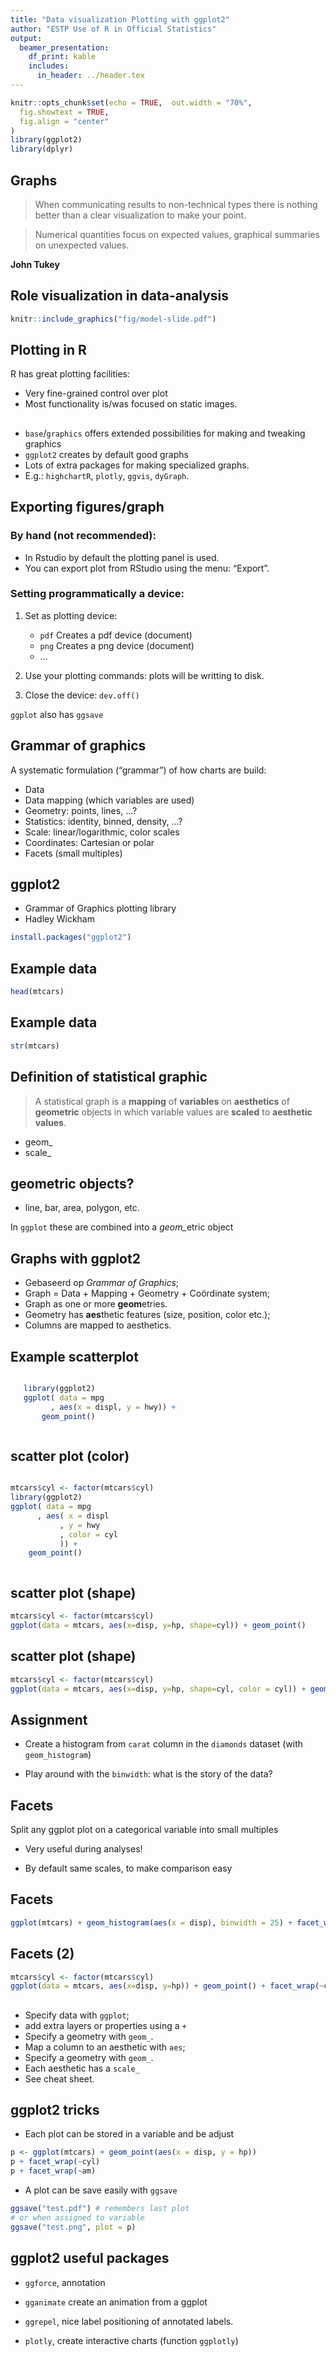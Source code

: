 ```yaml
---
title: "Data visualization Plotting with ggplot2"
author: "ESTP Use of R in Official Statistics"
output: 
  beamer_presentation:
    df_print: kable
    includes:
      in_header: ../header.tex
---
```


```r
knitr::opts_chunk$set(echo = TRUE,  out.width = "70%",
  fig.showtext = TRUE,
  fig.align = "center"
)
library(ggplot2)
library(dplyr)
```

## Graphs

> When communicating results to non-technical types there is nothing better than a clear visualization to make your point.

> Numerical quantities focus on expected values, graphical summaries on unexpected values.

__John Tukey__


## Role visualization in  data-analysis

```r
knitr::include_graphics("fig/model-slide.pdf")
```


## Plotting in R

R has great plotting facilities:

- Very fine-grained control over plot
- Most functionality is/was focused on static images.

##


- `base`/`graphics` offers extended possibilities for making and tweaking graphics
- `ggplot2` creates by default good graphs
- Lots of extra packages for making specialized graphs.
- E.g.: `highchartR`,   `plotly`, `ggvis`, `dyGraph`.

## Exporting figures/graph

### By hand (not recommended):

- In Rstudio by default the plotting panel is used.
- You can export plot from RStudio using the menu: "Export".

### Setting programmatically a device:

1. Set as plotting device:

    - `pdf` Creates a  pdf device (document)
    - `png` Creates a png device (document)
    - ...
2. Use your plotting commands: plots will be writting to disk.
3. Close the device: `dev.off()`


`ggplot` also has `ggsave`

## Grammar of graphics


A systematic formulation ("grammar") of how charts are build:

- Data
- Data mapping (which variables are used)
- Geometry: points, lines, ...?
- Statistics: identity, binned, density, ...?
- Scale: linear/logarithmic, color scales
- Coordinates: Cartesian or polar
- Facets (small multiples)

## ggplot2

- Grammar of Graphics plotting library
- Hadley Wickham

```R
install.packages("ggplot2")
```

## Example data

\scriptsize

```r
head(mtcars)
```

## Example data

\scriptsize

```r
str(mtcars)
```

## Definition of statistical graphic

> A statistical graph is a __mapping__ of __variables__ on __aesthetics__ of
__geometric__ objects in which
variable values are __scaled__ to __aesthetic values__.

- geom_<g>
- scale_<a>

## geometric objects?

- line, bar, area, polygon, etc.

In `ggplot` these are combined into a *geom_*etric object


## Graphs with ggplot2

 - Gebaseerd op *Grammar of Graphics*;
 - Graph = Data + Mapping + Geometry + Coördinate system;
 - Graph as one or more **geom**etries.
 - Geometry has **aes**thetic features (size, position, color etc.);
 - Columns are mapped to aesthetics.
 
## Example scatterplot

::::::{.columns}

:::{.column}
\scriptsize
```r
library(ggplot2)
ggplot( data = mpg
      , aes(x = displ, y = hwy)) +
    geom_point()
```
:::

:::{.column}
```r
```

:::

::::::

## scatter plot (color)

::::::{.columns}

:::{.column}
\scriptsize
```r
mtcars$cyl <- factor(mtcars$cyl)
library(ggplot2)
ggplot( data = mpg
      , aes( x = displ
           , y = hwy
           , color = cyl
           )) +
    geom_point()
```
:::

:::{.column}
```r
```

:::

::::::

## scatter plot (shape)

\tiny
```r
mtcars$cyl <- factor(mtcars$cyl) 
ggplot(data = mtcars, aes(x=disp, y=hp, shape=cyl)) + geom_point()
```

## scatter plot (shape)

\tiny
```r
mtcars$cyl <- factor(mtcars$cyl) 
ggplot(data = mtcars, aes(x=disp, y=hp, shape=cyl, color = cyl)) + geom_point()
```

## Assignment

- Create a histogram from `carat` column in the `diamonds` dataset (with `geom_histogram`)

- Play around with the `binwidth`: what is the story of the data?

## Facets

Split any ggplot plot on a categorical variable into small multiples

- Very useful during analyses!

- By default same scales, to make comparison easy

## Facets 

\tiny
```r
ggplot(mtcars) + geom_histogram(aes(x = disp), binwidth = 25) + facet_wrap(~cyl)
```

## Facets (2)

\tiny
```r
mtcars$cyl <- factor(mtcars$cyl) 
ggplot(data = mtcars, aes(x=disp, y=hp)) + geom_point() + facet_wrap(~cyl)
```

##

 - Specify data with  `ggplot`;
 - add extra layers or properties using a `+`
 - Specify a geometry with `geom_`.
 - Map a column to an aesthetic with `aes`;
 - Specify a geometry with `geom_`.
 - Each aesthetic has a `scale_`
 - See cheat sheet.
 

## ggplot2 tricks

- Each plot can be stored in a variable and be adjust

```r
p <- ggplot(mtcars) + geom_point(aes(x = disp, y = hp))
p + facet_wrap(~cyl)
p + facet_wrap(~am)
```

- A plot can be save easily with `ggsave`

```r
ggsave("test.pdf") # remembers last plot
# or when assigned to variable
ggsave("test.png", plot = p)
```


## ggplot2 useful packages

- `ggforce`, annotation

- `gganimate` create an animation from a ggplot 

- `ggrepel`, nice label positioning of annotated labels.

- `plotly`, create interactive charts (function `ggplotly`)

